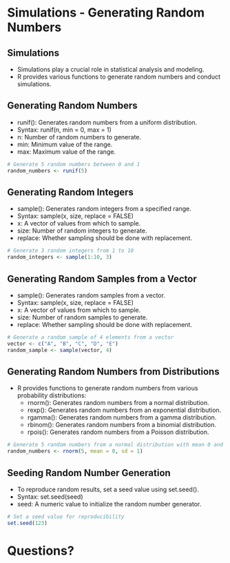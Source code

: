 # Simulations - Generating Random Numbers

## Simulations

-   Simulations play a crucial role in statistical analysis and modeling.
-   R provides various functions to generate random numbers and conduct simulations.

## Generating Random Numbers

-   runif(): Generates random numbers from a uniform distribution.
-   Syntax: runif(n, min = 0, max = 1)
-   n: Number of random numbers to generate.
-   min: Minimum value of the range.
-   max: Maximum value of the range.

```{r}
# Generate 5 random numbers between 0 and 1
random_numbers <- runif(5)
```

## Generating Random Integers

-   sample(): Generates random integers from a specified range.
-   Syntax: sample(x, size, replace = FALSE)
-   x: A vector of values from which to sample.
-   size: Number of random integers to generate.
-   replace: Whether sampling should be done with replacement.

```{r}
# Generate 3 random integers from 1 to 10
random_integers <- sample(1:10, 3)
```

## Generating Random Samples from a Vector

-   sample(): Generates random samples from a vector.
-   Syntax: sample(x, size, replace = FALSE)
-   x: A vector of values from which to sample.
-   size: Number of random samples to generate.
-   replace: Whether sampling should be done with replacement.

```{r}
# Generate a random sample of 4 elements from a vector
vector <- c("A", "B", "C", "D", "E")
random_sample <- sample(vector, 4)
```

## Generating Random Numbers from Distributions

-   R provides functions to generate random numbers from various probability distributions:
    -   rnorm(): Generates random numbers from a normal distribution.
    -   rexp(): Generates random numbers from an exponential distribution.
    -   rgamma(): Generates random numbers from a gamma distribution.
    -   rbinom(): Generates random numbers from a binomial distribution.
    -   rpois(): Generates random numbers from a Poisson distribution.

```{r}
# Generate 5 random numbers from a normal distribution with mean 0 and standard deviation 1
random_numbers <- rnorm(5, mean = 0, sd = 1)
```

## Seeding Random Number Generation

-   To reproduce random results, set a seed value using set.seed().
-   Syntax: set.seed(seed)
-   seed: A numeric value to initialize the random number generator.

```{r}
# Set a seed value for reproducibility
set.seed(123)
```

# Questions?

